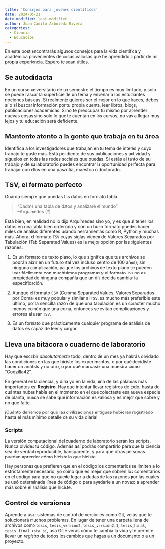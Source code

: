 ```yaml
---
title: 'Consejos para jóvenes científicos'
date: 2024-05-21
date-modified: last-modified
author: Juan Camilo Arboleda Rivera
categories:
  - Ciencia
  - Educación
---
```


En este post encontrarás algunos consejos para la vida científica y
académica provenientes de cosas valiosas que he aprendido a partir de mi
propia experiencia. Espero te sean útiles.

## Se autodidacta

En un curso universitario de un semestre el tiempo es muy limitado, y solo
se puede rascar la superficie de un tema y enseñar a los estudiantes
nociones básicas. Si realmente quieres ser el mejor en lo que haces, debes
sí o sí buscar información por tu propia cuenta, leer libros, blogs,
publicaciones académicas. Si no te preocupas tú mismo por aprender nuevas
cosas sino solo lo que te cuentan en los cursos, no vas a llegar muy lejos y
tu educación será deficiente.

## Mantente atento a la gente que trabaja en tu área

Identifica a los investigadores que trabajan en tu tema de interés y cuyo
trabajo te guste más. Está pendiente de sus publicaciones y actividad y
síguelos en todas las redes sociales que puedas. Si estás al tanto de su
trabajo y de su laboratorio puedes encontrar la oportunidad perfecta para
trabajar con ellos en una pasantía, maestría o doctorado.

## TSV, el formato perfecto

Guarda siempre que puedas tus datos en formato tabla.

> "Dadme una tabla de datos y analizaré el mundo"\
> --Arquímedes (?)

Está bien, en realidad no lo dijo Arquímedes sino yo, y es que al tener los
datos en una tabla bien ordenada y con un buen formato puedes hacer miles de
análisis diferentes usando herramientas como R, Python y muchas más. Ahora,
el formato `TSV` cuyas siglas vienen de Valores Separados por Tabulación (Tab
Separated Values) es la mejor opción por las siguientes razones:

1. Es un formato de texto plano, lo que significa que tus archivos se podrán
abrir en un futuro (tal vez incluso dentro de 100 años), sin ninguna
complicación, ya que los archivos de texto plano se pueden leer fácilmente
con muchísimos programas y el formato `TSV` no es propiedad de ninguna
compañía que un día decida cambiar la especificación.

1. Aunque el formato `CSV` (Comma Separated Values, Valores Separados por
Coma) es muy popular y similar al `TSV`, es mucho más preferible este
último, por la sencilla razón de que una tabulación es un caracter mucho
menos común que una coma, entonces se evitan complicaciones y errores al
usar `TSV`.

1. Es un formato que prácticamente cualquier programa de análisis de datos
es capaz de leer y cargar.

## Lleva una bitácora o cuaderno de laboratorio

Hay que escribir *absolutamente* todo, dentro de un mes ya habrás olvidado
las condiciones en las que hiciste los experimentos, o por qué decidiste hacer
un análisis y no otro, o por qué marcaste una muestra como "Godzilla42".

En general en la ciencia, y diría yo en la vida, una de las palabras más
importantes es: **Registro**. Hay que intentar llevar registros de todo, hasta
de cuántas nubes había en el momento en el que colectaste esa nueva especie de
planta, nunca se sabe qué información es valiosa y es mejor que sobre y no que
falte.

¡Cuánto daríamos por que las civilizaciones antiguas hubieran registrado
hasta el más mínimo detalle de su vida diaria!

### Scripts

La versión computacional del cuaderno de laboratorio serán los scripts.
Nunca olvides tu código. Además así podrás compartirlo para que la ciencia
sea de verdad reproducible, transparente, y para que otras personas puedan
aprender cómo hiciste lo que hiciste.

Hay personas que prefieren que en el código los comentarios se limiten a lo
estrictamente necesario, yo opino que es mejor que sobren los comentarios en
el código para que no quede lugar a dudas de las razones por las cuales se
usó determinada línea de código o para ayudarle a un novato a aprender más
sobre el análisis que hiciste.

## Control de versiones

Aprende a usar sistemas de control de versiones como Git, verás que te
solucionará muchos problemas. En lugar de tener una carpeta llena de
archivos como `tesis`, `tesis_versión2`, `tesis_versión2.1`, `tesis_final`,
`tesis_final_esta_sí`, usa Git y verás cómo te cambia la vida y te permite
llevar un *registro* de todos los cambios que hagas a un documento o a un
proyecto.

